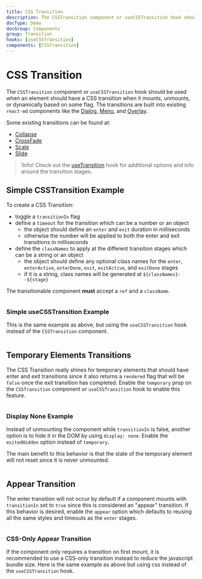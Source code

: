 ```yaml
---
title: CSS Transition
description: The CSSTransition component or useCSSTransition hook should be used when an element should have a CSS transition when it mounts, unmounts, or dynamically based on some flag.
docType: Demo
docGroup: Components
group: Transition
hooks: [useCSSTransition]
components: [CSSTransition]
---
```


# CSS Transition

The `CSSTransition` component or `useCSSTransition` hook should be used when an
element should have a CSS transition when it mounts, unmounts, or dynamically
based on some flag. The transitions are built into existing `react-md`
components like the [Dialog](/components/dialog), [Menu](/components/menu), and
[Overlay](/components/overlay).

Some existing transitions can be found at:

- [Collapse](/components/collapse)
- [CrossFade](/components/cross-fade)
- [Scale](/components/scale)
- [Slide](/components/slide)

> !Info! Check out the [useTransition](/hooks/use-transition) hook for
> additional options and info around the transition stages.

## Simple CSSTransition Example

To create a CSS Transition:

- toggle a `transitionIn` flag
- define a `timeout` for the transition which can be a number or an object
  - the object should define an `enter` and `exit` duration in milliseconds
  - otherwise the number will be applied to both the enter and exit transitions
    in milliseconds
- define the `classNames` to apply at the different transition stages which can
  be a string or an object
  - the object should define any optional class names for the `enter`,
    `enterActive`, `enterDone`, `exit`, `exitActive`, and `exitDone` stages
  - if it is a string, class names will be generated at
    `${classNames}--${stage}`

The transitionable component **must** accept a `ref` and a `className`.

```demo source="./SimpleCSSTransitionExample.tsx"

```

### Simple useCSSTransition Example

This is the same example as above, but using the `useCSSTransition` hook instead
of the `CSSTransition` component.

```demo source="./SimpleUseCSSTransitionExample.tsx"

```

## Temporary Elements Transitions

The CSS Transition really shines for temporary elements that should have enter
and exit transitions since it also returns a `rendered` flag that will be
`false` once the exit transition has completed. Enable the `temporary` prop on
the `CSSTransition` component or `useCSSTransition` hook to enable this feature.

```demo source="./TemporaryElementsTransitionsExample.tsx"

```

### Display None Example

Instead of unmounting the component while `transitionIn` is false, another
option is to hide it in the DOM by using `display: none`. Enable the
`exitedHidden` option instead of `temporary`.

The main benefit to this behavior is that the state of the temporary element
will not reset since it is never unmounted.

```demo source="./DisplayNoneExample.tsx"

```

## Appear Transition

The enter transition will not occur by default if a component mounts with
`transitionIn` set to `true` since this is considered an "appear" transition. If
this behavior is desired, enable the `appear` option which defaults to reusing
all the same styles and timeouts as the `enter` stages.

```demo source="./AppearTransitionExample.tsx"

```

### CSS-Only Appear Transition

If the component only requires a transition on first mount, it is recommended to
use a CSS-only transition instead to reduce the javascript bundle size. Here is
the same example as above but using css instead of the `useCSSTransition` hook.

```demo source="./CSSOnlyAppearTransitionExample.tsx"

```
